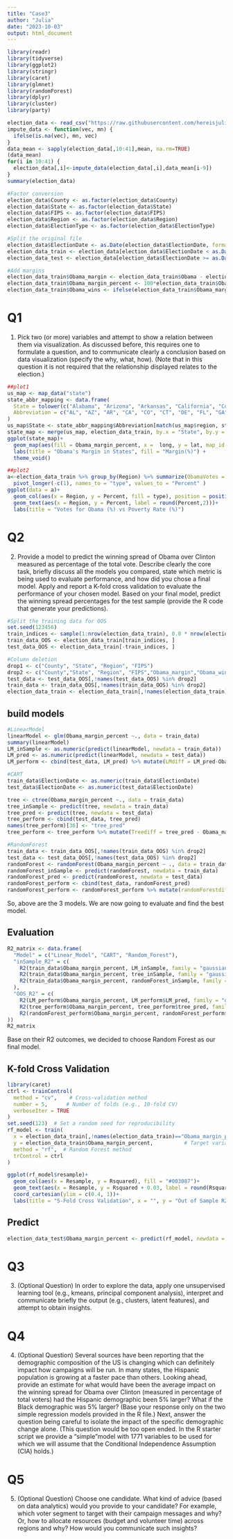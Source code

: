 ```yaml
---
title: "Case3"
author: "Julia"
date: "2023-10-03"
output: html_document
---
```


```r
library(readr)
library(tidyverse)
library(ggplot2)
library(stringr)
library(caret)
library(glmnet)
library(randomForest)
library(dplyr)
library(cluster)
library(party)
```

```r
election_data <- read_csv("https://raw.githubusercontent.com/hereisjulia/DataScience_MQM/main/Case3/ElectionDataAlone.csv")
impute_data <- function(vec, mn) {
  ifelse(is.na(vec), mn, vec)
}
data_mean <- sapply(election_data[,10:41],mean, na.rm=TRUE)
(data_mean)
for(i in 10:41) {
  election_data[,i]<-impute_data(election_data[,i],data_mean[i-9])
}
summary(election_data)

#Factor conversion
election_data$County <- as.factor(election_data$County)
election_data$State <- as.factor(election_data$State)
election_data$FIPS <- as.factor(election_data$FIPS)
election_data$Region <- as.factor(election_data$Region)
election_data$ElectionType <- as.factor(election_data$ElectionType)

#Split the original file
election_data$ElectionDate <- as.Date(election_data$ElectionDate, format="%m/%d/%Y")
election_data_train <- election_data[election_data$ElectionDate < as.Date("2/19/2008", format="%m/%d/%Y"), ]
election_data_test <- election_data[election_data$ElectionDate >= as.Date("2/19/2008", format="%m/%d/%Y"), ]

#Add margins
election_data_train$Obama_margin <- election_data_train$Obama - election_data_train$Clinton
election_data_train$Obama_margin_percent <- 100*election_data_train$Obama_margin/election_data_train$TotalVote
election_data_train$Obama_wins <- ifelse(election_data_train$Obama_margin >0, 1,0)
```
# Q1
1. Pick two (or more) variables and attempt to show a relation between them via visualization. As  discussed before, this requires one to formulate a question, and to communicate clearly a conclusion based on data visualization (specify the why, what, how). (Note that in this question it is not required that the relationship displayed relates to the election.)
```r
##plot1
us_map <- map_data("state") 
state_abbr_mapping <- data.frame(
  State = tolower(c("Alabama", "Arizona", "Arkansas", "California", "Colorado", "Connecticut", "Delaware", "Florida", "Georgia", "Hawaii", "Idaho", "Illinois", "Indiana", "Iowa", "Kansas", "Kentucky", "Louisiana", "Maine", "Maryland", "Massachusetts", "Michigan", "Minnesota", "Mississippi", "Missouri", "Montana", "Nebraska", "Nevada", "New Hampshire", "New Jersey", "New Mexico", "New York", "North Carolina", "North Dakota", "Ohio", "Oklahoma", "Oregon", "Pennsylvania", "Rhode Island", "South Carolina", "South Dakota", "Tennessee", "Texas", "Utah", "Vermont", "Virginia", "Washington", "West Virginia", "Wisconsin", "Wyoming")),
  Abbreviation = c("AL", "AZ", "AR", "CA", "CO", "CT", "DE", "FL", "GA", "HI", "ID", "IL", "IN", "IA", "KS", "KY", "LA", "ME", "MD", "MA", "MI", "MN", "MS", "MO", "MT", "NE", "NV", "NH", "NJ", "NM", "NY", "NC", "ND", "OH", "OK", "OR", "PA", "RI", "SC", "SD", "TN", "TX", "UT", "VT", "VA", "WA", "WV", "WI", "WY")
)
us_map$State <- state_abbr_mapping$Abbreviation[match(us_map$region, state_abbr_mapping$State)]
state_map <- merge(us_map, election_data_train, by.x = "State", by.y = "State", all.x = TRUE)
ggplot(state_map)+
  geom_map(aes(fill = Obama_margin_percent, x =  long, y = lat, map_id = region), map = us_map, colour="white", size = 0.5)+
  labs(title = "Obama's Margin in States", fill = "Margin(%)") +
  theme_void()
```

```r
##plot2
a<-election_data_train %>% group_by(Region) %>% summarize(ObamaVotes = mean(Obama/TotalVote)*100, PovertyRate = mean(Poverty))%>%
  pivot_longer(-c(1), names_to = "type", values_to = "Percent" )
ggplot(data = a)+
  geom_col(aes(x = Region, y = Percent, fill = type), position = position_dodge(width = 0.8))+
  geom_text(aes(x = Region, y = Percent, label = round(Percent,2)))+
  labs(title = "Votes for Obama (%) vs Poverty Rate (%)")
```

# Q2
2. Provide a model to predict the winning spread of Obama over Clinton measured as percentage of the total vote. Describe clearly the core task, briefly discuss all the models you compared, state which metric is being used to evaluate performance, and how did you chose a final model. Apply and report a K-fold cross validation to evaluate the performance of your chosen model. Based on your final model, predict the winning spread percentages for the test sample (provide the R code that generate your predictions). 
```r
#Split the training data for OOS
set.seed(123456) 
train_indices <- sample(1:nrow(election_data_train), 0.8 * nrow(election_data_train))
train_data_OOS <- election_data_train[train_indices, ]
test_data_OOS <- election_data_train[-train_indices, ]  

#Column deletion
drop1 <- c("County", "State", "Region", "FIPS")
drop2 <- c("County","State", "Region", "FIPS","Obama_margin","Obama_wins", "TotalVote", "Clinton", "Obama")
test_data <- test_data_OOS[,!names(test_data_OOS) %in% drop2]
train_data <- train_data_OOS[,!names(train_data_OOS) %in% drop2]
election_data_train <- election_data_train[,!names(election_data_train) %in% drop2]
```

## build models
```r
#LinearModel
linearModel <- glm(Obama_margin_percent ~., data = train_data)
summary(linearModel)
LM_inSample <- as.numeric(predict(linearModel, newdata = train_data))
LM_pred <- as.numeric(predict(linearModel, newdata = test_data))
LM_perform <- cbind(test_data, LM_pred) %>% mutate(LMdiff = LM_pred-Obama_margin_percent)
```

```r
#CART
train_data$ElectionDate <- as.numeric(train_data$ElectionDate)
test_data$ElectionDate <- as.numeric(test_data$ElectionDate)

tree <- ctree(Obama_margin_percent ~., data = train_data) 
tree_inSample <- predict(tree, newdata = train_data)
tree_pred <- predict(tree, newdata = test_data)
tree_perform <- cbind(test_data, tree_pred) 
names(tree_perform)[36] <- "tree_pred"
tree_perform <- tree_perform %>% mutate(Treediff = tree_pred - Obama_margin_percent)
```

```r
#RandomForest
train_data <- train_data_OOS[,!names(train_data_OOS) %in% drop2]
test_data <- test_data_OOS[,!names(test_data_OOS) %in% drop2]
randomForest <- randomForest(Obama_margin_percent ~ ., data = train_data, ntree = 100, mtry = 34, importance = TRUE)
randomForest_inSample <- predict(randomForest, newdata = train_data)
randomForest_pred <- predict(randomForest, newdata = test_data)
randomForest_perform <- cbind(test_data, randomForest_pred)
randomForest_perform <- randomForest_perform %>% mutate(randomForestdiff = randomForest_pred - Obama_margin_percent)
```

So, above are the 3 models. We are now going to evaluate and find the best model.

## Evaluation

```r
R2_matrix <- data.frame(
  "Model" = c("Linear_Model", "CART", "Random_Forest"),
  "inSample_R2" = c(
    R2(train_data$Obama_margin_percent, LM_inSample, family = "gaussian"),
    R2(train_data$Obama_margin_percent, tree_inSample, family = "gaussian"),
    R2(train_data$Obama_margin_percent, randomForest_inSample, family = "gaussian")
  ),
  "OOS_R2" = c(
    R2(LM_perform$Obama_margin_percent, LM_perform$LM_pred, family = "gaussian"),
    R2(tree_perform$Obama_margin_percent, tree_perform$tree_pred, family = "gaussian"),
    R2(randomForest_perform$Obama_margin_percent, randomForest_perform$randomForest_pred, family = "gaussian")
))
R2_matrix
```
Base on their R2 outcomes, we decided to choose Random Forest as our final model.

## K-fold Cross Validation
```r
library(caret)
ctrl <- trainControl(
  method = "cv",    # Cross-validation method
  number = 5,      # Number of folds (e.g., 10-fold CV)
  verboseIter = TRUE
)
set.seed(123)  # Set a random seed for reproducibility
rf_model <- train(
  x = election_data_train[,!names(election_data_train)=="Obama_margin_percent"],          # Predictor variables
  y = election_data_train$Obama_margin_percent,          # Target variable
  method = "rf",  # Random Forest method
  trControl = ctrl
)
```
```r
ggplot(rf_model$resample)+
  geom_col(aes(x = Resample, y = Rsquared), fill = "#003087")+
  geom_text(aes(x = Resample, y = Rsquared + 0.03, label = round(Rsquared,5)))+
  coord_cartesian(ylim = c(0.4, 1))+
  labs(title = "5-Fold Cross Validation", x = "", y = "Out of Sample R2")
```

## Predict
```r
election_data_test$Obama_margin_percent <- predict(rf_model, newdata = election_data_test)
```

# Q3
3. (Optional Question) In order to explore the data, apply one unsupervised learning tool (e.g., kmeans, principal component analysis), interpret and communicate briefly the output (e.g., clusters, latent features), and attempt to obtain insights. 




# Q4
4. (Optional Question) Several sources have been reporting that the demographic composition of the US is changing which can definitely impact how campaigns will be run. In many states, the Hispanic population is growing at a faster pace than others. Looking ahead, provide an estimate for what would have been the average impact on the winning spread for Obama over Clinton (measured in percentage of total voters) had the Hispanic demographic been 5% larger? What if the Black demographic was 5% larger? (Base your response only on the two simple regression models provided in the R file.)
Next, answer the question being careful to isolate the impact of the specific demographic change alone. (This question would be too open ended. In the R starter script we provide a “simple”model with 1771 variables to be used for which we will assume that the Conditional Independence Assumption (CIA) holds.)


# Q5
5. (Optional Question) Choose one candidate. What kind of advice (based on data analytics) would 
you provide to your candidate? For example, which voter segment to target with their campaign 
messages and why? Or, how to allocate resources (budget and volunteer time) across regions 
and why? How would you communicate such insights?
























